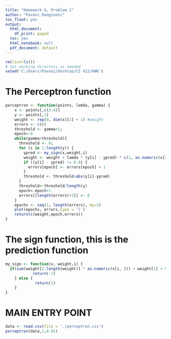 ---
title: "Homework 6, Problem 1"
author: "Pavani Rangineni"
toc_float: yes
output:
  html_document:
    df_print: paged
  toc: yes
  html_notebook: null
  pdf_document: default
---

```{r}  
rm(list=ls())
# Set working directory as needed
setwd('C:/Users/Pavani/Desktop/CS 422/HW6')
```

# The Perceptron function


```{r} 
perceptron <- function(points, lamda, gamma) {
    x <- points[,c(3:4)]
    y <- points[,1]
    weight <- rep(0, dim(x)[2] + 1) #weight
    errors <- c(0)
    threshold <- gamma+1;
    epoch<-0
    while(gamma<threshold){
      threshold <- 0;
      for (i in 1:length(y)) {
        ypred <- my_sign(x,weight,i)
        weight <- weight + lamda * (y[i] - ypred) * c(1, as.numeric(x[i, ]))
        if ((y[i] - ypred) != 0.0) {
          errors[epoch] <- errors[epoch] + 1
        }
        threshold <- threshold+abs(y[i]-ypred)
      }
      threshold<-threshold/length(y)
      epoch<-epoch+1
      errors[[length(errors)+1]] <- 0
    }
    epochs <- seq(1, length(errors), by=1)
    plot(epochs, errors,type = 'l')
    return(c(weight,epoch,errors))
}
```

# The sign function, this is the prediction function

```{r}  
my_sign <- function(x, weight,i) {
  if(sum(weight[2:length(weight)] * as.numeric(x[i, ])) + weight[1] < 0) {
            return(-1)
    } else {
             return(1)
    }
}
```

# MAIN ENTRY POINT

```{r}
data <- read.csv(file = './perceptron.csv')
perceptron(data,1,0.01)
```

